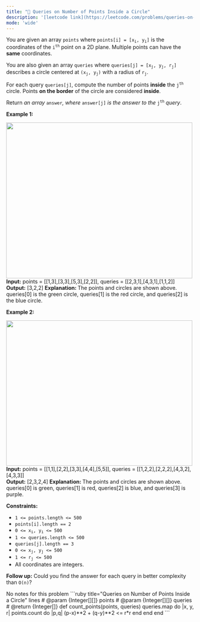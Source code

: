 ```yaml
---
title: "🧀 Queries on Number of Points Inside a Circle"
description: '[leetcode link](https://leetcode.com/problems/queries-on-number-of-points-inside-a-circle/description/)'
mode: 'wide'
---
```

<Tabs>
  <Tab title="Question" icon="circle-question" iconType="regular">
    <Card>
      <p>You are given an array <code>points</code> where <code>points[i] = [x<sub>i</sub>, y<sub>i</sub>]</code> is the coordinates of the <code>i<sup>th</sup></code> point on a 2D plane. Multiple points can have the <strong>same</strong> coordinates.</p>  <p>You are also given an array <code>queries</code> where <code>queries[j] = [x<sub>j</sub>, y<sub>j</sub>, r<sub>j</sub>]</code> describes a circle centered at <code>(x<sub>j</sub>, y<sub>j</sub>)</code> with a radius of <code>r<sub>j</sub></code>.</p>  <p>For each query <code>queries[j]</code>, compute the number of points <strong>inside</strong> the <code>j<sup>th</sup></code> circle. Points <strong>on the border</strong> of the circle are considered <strong>inside</strong>.</p>  <p>Return <em>an array </em><code>answer</code><em>, where </em><code>answer[j]</code><em> is the answer to the </em><code>j<sup>th</sup></code><em> query</em>.</p>   <p><strong class="example">Example 1:</strong></p> <img alt="" src="https://assets.leetcode.com/uploads/2021/03/25/chrome_2021-03-25_22-34-16.png" style="width: 500px; height: 418px;" />  <strong>Input:</strong> points = [[1,3],[3,3],[5,3],[2,2]], queries = [[2,3,1],[4,3,1],[1,1,2]] <br/> <strong>Output:</strong> [3,2,2] <b>Explanation: </b>The points and circles are shown above. queries[0] is the green circle, queries[1] is the red circle, and queries[2] is the blue circle.   <p><strong class="example">Example 2:</strong></p> <img alt="" src="https://assets.leetcode.com/uploads/2021/03/25/chrome_2021-03-25_22-42-07.png" style="width: 500px; height: 390px;" />  <strong>Input:</strong> points = [[1,1],[2,2],[3,3],[4,4],[5,5]], queries = [[1,2,2],[2,2,2],[4,3,2],[4,3,3]] <br/> <strong>Output:</strong> [2,3,2,4] <b>Explanation: </b>The points and circles are shown above. queries[0] is green, queries[1] is red, queries[2] is blue, and queries[3] is purple.    <p><strong>Constraints:</strong></p>  <ul>  <li><code>1 &lt;= points.length &lt;= 500</code></li>  <li><code>points[i].length == 2</code></li>  <li><code>0 &lt;= x<sub>​​​​​​i</sub>, y<sub>​​​​​​i</sub> &lt;= 500</code></li>  <li><code>1 &lt;= queries.length &lt;= 500</code></li>  <li><code>queries[j].length == 3</code></li>  <li><code>0 &lt;= x<sub>j</sub>, y<sub>j</sub> &lt;= 500</code></li>  <li><code>1 &lt;= r<sub>j</sub> &lt;= 500</code></li>  <li>All coordinates are integers.</li> </ul>   <p><strong>Follow up:</strong> Could you find the answer for each query in better complexity than <code>O(n)</code>?</p> 
    </Card>
  </Tab>
  <Tab title="Solution" icon="lightbulb" iconType="regular" >
    <Card>
      No notes for this problem
</Card>
  <Expandable title="code">
    <CodeGroup dropdown>
```ruby title="Queries on Number of Points Inside a Circle" lines
# @param {Integer[][]} points
# @param {Integer[][]} queries
# @return {Integer[]}
def count_points(points, queries)
    queries.map do |x, y, r|
        points.count do |p,q|
           (p-x)**2 + (q-y)**2 <= r*r
        end
    end
end
```
    </CodeGroup>
  </Expandable>
  </Tab>
</Tabs>